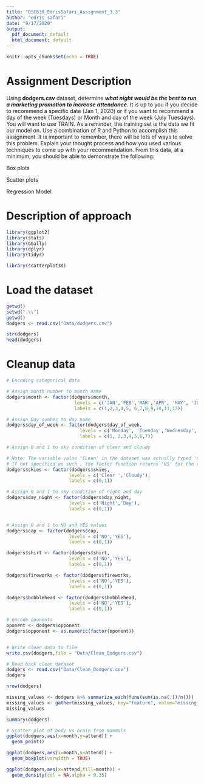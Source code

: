 ```yaml
---
title: "DSC630_EdrisSafari_Assignment_3.3"
author: "edris safari"
date: "9/17/2020"
output:
  pdf_document: default
  html_document: default
---
```


```r
knitr::opts_chunk$set(echo = TRUE)
```

# Assignment Description

 
 
Using **dodgers.csv** dataset, determine ***what night would be the best to run a marketing promotion to increase attendance***. It is up to you if you decide to recommend a specific date (Jan 1, 2020) or if you want to recommend a day of the week (Tuesdays) or Month and day of the week (July Tuesdays). You will want to use TRAIN. As a reminder, the training set is the data we fit our model on. Use a combination of R and Python to accomplish this assignment. It is important to remember, there will be lots of ways to solve this problem. Explain your thought process and how you used various techniques to come up with your recommendation. From this data, at a minimum, you should be able to demonstrate the following:

Box plots

Scatter plots

Regression Model

# Description of approach



```r
library(ggplot2)
library(stats)
library(GGally)
library(dplyr)
library(tidyr)

library(scatterplot3d)
```

# Load the dataset

```r
getwd()
setwd(".\\")
getwd()
dodgers <- read.csv("Data/dodgers.csv")

str(dodgers) 
head(dodgers)

```
# Cleanup data

```r

# Encoding categorical data

# Assign month number to month name
dodgers$month <- factor(dodgers$month,
                         levels = c('JAN','FEB','MAR','APR', 'MAY', 'JUN','JUL','AUG','SEP','OCT','NOV','DEC'),
                         labels = c(1,2,3,4,5, 6,7,8,9,10,11,12))

# Assign Day number to day name
dodgers$day_of_week <- factor(dodgers$day_of_week,
                           levels = c('Monday', 'Tuesday','Wednesday','Thursday','Friday','Saturday','Sunday'),
                           labels = c(1, 2,3,4,5,6,7))

# Assign 0 and 1 to sky condition of clear and cloudy

# Note: The variable value 'CLean' in the dataset was actually typed 'Clean '(With a space)
# If not specified as such , the factor function returns 'NS' for the value.
dodgers$skies <- factor(dodgers$skies,
                       levels = c('Clear ','Cloudy'),
                       labels = c(0,1))

# Assign 0 and 1 to sky condition of night and day
dodgers$day_night <- factor(dodgers$day_night,
                       levels = c('Night','Day'),
                       labels = c(0,1))


# Assign 0 and 1 to NO and YES values
dodgers$cap <- factor(dodgers$cap,
                       levels = c('NO','YES'),
                       labels = c(0,1))

dodgers$shirt <- factor(dodgers$shirt,
                       levels = c('NO','YES'),
                       labels = c(0,1))

dodgers$fireworks <- factor(dodgers$fireworks,
                       levels = c('NO','YES'),
                       labels = c(0,1))

dodgers$bobblehead <- factor(dodgers$bobblehead,
                       levels = c('NO','YES'),
                       labels = c(0,1))

# encode oponents
oponent <- dodgers$opponent
dodgers$opponent <- as.numeric(factor(oponent))


# Write clean data to file
write.csv(dodgers,file = "Data/Clean_Dodgers.csv")

# Read back clean dataset
dodgers <- read.csv("Data/Clean_Dodgers.csv")
dodgers
```

```r
nrow(dodgers)

missing_values <- dodgers %>% summarize_each(funs(sum(is.na(.))/n()))
missing_values <- gather(missing_values, key="feature", value="missing_pct")
missing_values
```
```r
summary(dodgers)
```

```r

# Scatter plot of body vs brain from mammals
ggplot(dodgers,aes(x=month,y=attend)) +
  geom_point()

ggplot(dodgers,aes(x=month,y=attend)) +
  geom_boxplot(varwidth = TRUE)

ggplot(dodgers,aes(x=attend,fill=month)) +
  geom_density(col = NA,alpha = 0.35)
```

